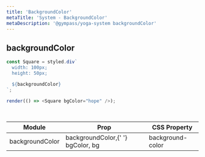 ```yaml
---
title: 'BackgroundColor'
metaTitle: 'System - BackgroundColor'
metaDescription: '@gympass/yoga-system backgroundColor'
---
```


## backgroundColor

```javascript state
const Square = styled.div`
  width: 100px;
  height: 50px;

  ${backgroundColor}
`;

render(() => <Square bgColor="hope" />);
```

<br />

<table>
  <thead>
    <tr>
      <th>Module</th>
      <th>Prop</th>
      <th>CSS Property</th>
    </tr>
  </thead>
  <tbody>
    <tr>
      <td>
        <inlineCode>backgroundColor</inlineCode>
      </td>
      <td>
        <inlineCode>backgroundColor</inlineCode>,{' '}
        <inlineCode>bgColor</inlineCode>, <inlineCode>bg</inlineCode>
      </td>
      <td>
        <inlineCode>background-color</inlineCode>
      </td>
    </tr>
  </tbody>
</table>
